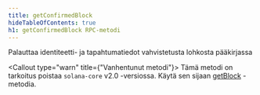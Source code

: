 ```yaml
---
title: getConfirmedBlock
hideTableOfContents: true
h1: getConfirmedBlock RPC-metodi
---
```


Palauttaa identiteetti- ja tapahtumatiedot vahvistetusta lohkosta pääkirjassa

<Callout type="warn" title={"Vanhentunut metodi"}>
  Tämä metodi on tarkoitus poistaa `solana-core` v2.0 -versiossa. Käytä sen
  sijaan [getBlock](/docs/rpc/http/getblock) -metodia.
</Callout>
